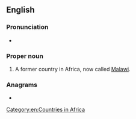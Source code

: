 ==English==
{{wikipedia}}

===Pronunciation===
* {{IPA|/naɪˈæsələnd/|/ˈnjɑːsələnd/|/-ˌlænd/|lang=en}}

===Proper noun===
{{en-proper noun}}

# {{senseid|en|Q1649306}}{{lb|en|historical}} A former country in Africa, now called [[Malawi]].

===Anagrams===
* {{anagrams|en|a=aaadlnnsy|analysand}}

[[Category:en:Countries in Africa]]